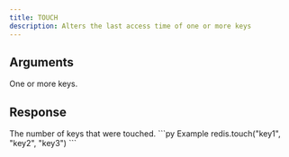 ```yaml
---
title: TOUCH
description: Alters the last access time of one or more keys
---
```



## Arguments

<ParamField body="keys" type="...string[]" required>
  One or more keys.
</ParamField>

## Response

<ResponseField type="int" required>
  The number of keys that were touched.
</ResponseField>

<RequestExample>
```py Example
redis.touch("key1", "key2", "key3")
```
</RequestExample>
